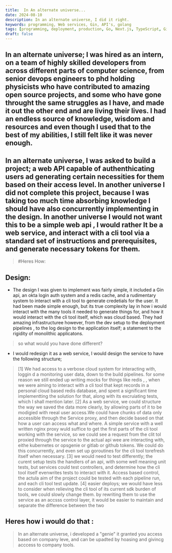 ```yaml
---
title:  In An alternate universe...
date: 2024-08-10 
description: In an alternate universe, I did it right.
keywords: programming, Web services, Gin, API's, golang
tags: [programming, deployment, production, Go, Next.js, TypeScript, GitHub Actions]
draft: false
---
```


## In an alternate universe; I was hired as an intern, on a team of highly skilled developers from across different parts of computer science, from senior devops engineers to phd holding physicists who have contributed to amazing open source projects, and some who have gone throught the same struggles as I have, and made it out the other end and are living their lives. I had an endless source of knowledge, wisdom and resources and even though I used that to the best of my abilities, I still felt like it was never enough.
## In an alternate universe, I was asked to build a project; a web API capable of authenthicating users ad generating certain necessities for them based on their access level. In another universe I did not complete this project, because I was taking too much time absorbing knowledge I should have also concurrently implementing in the design. In another universe I would not want this to be a simple web api  , I would rather It be a web service, and interact with a cli tool via a standard set of instructions and prerequisites, and generate necessary tokens for them. 
> #Heres How:

## Design:
- The design I was given to implement was fairly simple, it included a Gin api, an okta login auth system and a redis cache, and a rudimentary system to interact with a cli tool to generate credetials for the user. It had been made simple enough, but its true complexity lay in how i would interact with the many tools it needed to generate things for, and how it would interact with the cli tool itself, which was cloud based. They had amazing infrastructuree however, from the dev setup to the deployment pipelines , to the log design to the application itself; a statement to the rigidity of monolithic applicatons. 
>  so what would you have done different?
- I would redesign it as a web service, I would design the service to have the following structure;
> [1] We had access to a verbose cloud system for interacting with, loggin d a monitoring user data, down to the build pipelines. for some reason we still ended up writing mocks for things like redis , , when we were aiming to interact with a cli tool that kept records in a personal cloud based redis database, and spent a significant time implementting the solution for that, along with its excruiating tests, which I shall mention later. 
> [2] As a web service, we could structure the way we saved the data more clearly, by allowing parts of it to be modigied with reeal user access.We could have chunks of data only accessible through the  Service proxy, and then decide based on that how a user can access what and where. A simple service with a well written nginx proxy wuld suffice to get the first parts of the cli tool working with the service, so we could see a request from the clit tol proxied through the service to the actual api wee are interacting with, eithe kubernetes or opsgenie or gitlab or github tokens. We could do this concurrently, and even set up goroutines for the cli tool torefresh itself when necessary. 
> [3] we would need to test differently; the curent setup tests the handlers of an api, with some well meaning unit tests, but services could test controllers, and determine how the cli tool itself evenwrites tests to interact with it. Access based control, the actula aim of the project could be tested with each pipeline run, and each cli tool test update. 
> [4] easier deploys; we would have less to consider when relieving the cli tool of its current sdk burden of tools, we could slowly change them. by rewriting them to use the service as an accsss control layer, it would be easier to  maintain and separate the difference between the two

## Heres how i would do that :
> In an alternate universe, i developed a "genie" it granted you access based on company leve, and can be upadted by hoasing and givincg acccess to company tools.